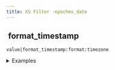 ```yaml
---
title: XS Filter -epochms_date
---
```


## <img src="../assets/docuBadge (11).png" alt="" data-size="line" /> format\_timestamp <a href="#xsepochms_date" id="xsepochms_date"></a>

`value|format_timestamp:format:timezone`

<details>

<summary>Examples</summary>

```javascript
1698710400000|format_timestamp:"YYYY-MM-DD":"UTC"     // Returns "2023-10-31"
1698710400000|format_timestamp:"HH:mm:ss":"America/New_York"    // Returns time in ET
```

</details>

